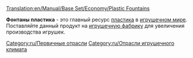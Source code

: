 [[Translation:en/Manual/Base Set/Economy/Plastic Fountains]]

{{ru/Промышленность| Изображение=PlasticFountains.png
| имя=Фонтаны пластика
| Климат=[[ru/Игрушечный|Игрушечный]]
| Принимает=ничего
| Производит=[[ru/Manual/Base Set/Economy/Пластик|Пластик]]
| Примечания=Не представлен в других [[ru/Manual/Климат|климатах]].
}}

'''Фонтаны пластика''' - это главный ресурс [[ru/Manual/Base Set/Economy/Пластик|пластика]] в [[ru/Игрушечный|игрушечном мире]]. Поставляйте данный продукт на [[ru/Manual/Base Set/Economy/Завод игрушек|игрушечную фабрику]] для увеличения производства игрушек.

{{ru/Navbox Промышленность}}

[[Category:ru/Первичные отрасли]]
[[Category:ru/Отрасли игрушечного климата]]